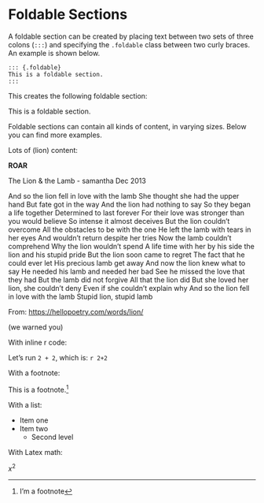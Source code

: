 # Foldable Sections

A foldable section can be created by placing text between two sets of three colons (`:::`) and specifying the `.foldable` class between two curly braces. An example is shown below.

    ::: {.foldable}
    This is a foldable section.
    :::

This creates the following foldable section:

::: {.foldable}
This is a foldable section.
:::

Foldable sections can contain all kinds of content, in varying sizes. Below you can find more examples.

Lots of (lion) content:

::: {.foldable}
**ROAR**

The Lion & the Lamb - samantha Dec 2013

And so the lion fell in love with the lamb 
She thought she had the upper hand 
But fate got in the way 
And the lion had nothing to say 
So they began a life together 
Determined to last forever 
For their love was stronger than you would believe 
So intense it almost deceives 
But the lion couldn't overcome 
All the obstacles to be with the one 
He left the lamb with tears in her eyes 
And wouldn't return despite her tries 
Now the lamb couldn't comprehend 
Why the lion wouldn't spend 
A life time with her by his side the lion and his stupid pride 
But the lion soon came to regret 
The fact that he could ever let 
His precious lamb get away 
And now the lion knew what to say 
He needed his lamb and needed her bad 
See he missed the love that they had 
But the lamb did not forgive 
All that the lion did 
But she loved her lion, she couldn't deny 
Even if she couldn't explain why 
And so the lion fell in love with the lamb 
Stupid lion, stupid lamb

From: <https://hellopoetry.com/words/lion/>

(we warned you)
:::

With inline r code:

::: {.foldable}
Let's run `2 + 2`, which is: `r 2+2`
:::

With a footnote:

::: {.foldable}
This is a footnote.^[I'm a footnote]
:::

With a list:

::: {.foldable}
- Item one
- Item two
   - Second level
:::

With Latex math:

::: {.foldable}
$x^2$
:::
